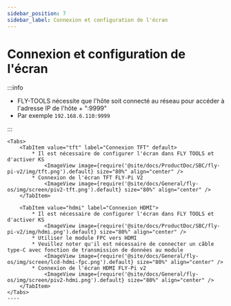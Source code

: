 ```yaml
---
sidebar_position: 7
sidebar_label: Connexion et configuration de l'écran
---
```





# Connexion et configuration de l'écran

:::info

* FLY-TOOLS nécessite que l'hôte soit connecté au réseau pour accéder à l'adresse IP de l'hôte + ":9999"
* Par exemple `192.168.6.110:9999`

:::

    <Tabs>
        <TabItem value="tft" label="Connexion TFT" default>
            * Il est nécessaire de configurer l'écran dans FLY TOOLS et d'activer KS
                <ImageView image={require('@site/docs/ProductDoc/SBC/fly-pi-v2/img/tft.png').default} size="80%" align="center" />
            * Connexion de l'écran TFT FLY-Pi V2
                <ImageView image={require('@site/docs/General/fly-os/img/screen/piv2-tft.png').default} size="80%" align="center" />
        </TabItem>

        <TabItem value="hdmi" label="Connexion HDMI">
            * Il est nécessaire de configurer l'écran dans FLY TOOLS et d'activer KS
                <ImageView image={require('@site/docs/ProductDoc/SBC/fly-pi-v2/img/hdmi.png').default} size="80%" align="center" />               
            * Utiliser le module FPC vers HDMI
            * Veuillez noter qu'il est nécessaire de connecter un câble type-C avec fonction de transmission de données au module
                <ImageView image={require('@site/docs/General/fly-os/img/screen/lcd-hdmi-fpc.png').default} size="80%" align="center" />
            * Connexion de l'écran HDMI FLY-Pi v2
                <ImageView image={require('@site/docs/General/fly-os/img/screen/piv2-hdmi.png').default} size="80%" align="center" />
        </TabItem>
    </Tabs>
    ----